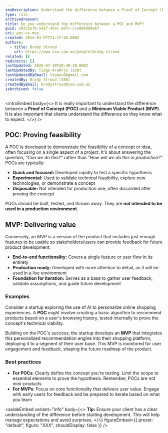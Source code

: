 ```yaml
---
seoDescription: Understand the difference between a Proof of Concept (POC) and a Minimum Viable Product (MVP), crucial for successful product development.
type: rule
archivedreason:
title: Do you understand the difference between a POC and MVP?
guid: 29332e78-541f-45ac-a07c-cca909d89e67
uri: poc-vs-mvp
created: 2024-03-07T21:27:48.000Z
authors:
  - title: Brady Stroud
    url: https://www.ssw.com.au/people/brady-stroud
related: []
redirects: []
lastUpdated: 2025-07-10T20:48:30.000Z
lastUpdatedBy: Tiago AraÃºjo [SSW]
lastUpdatedByEmail: tiagov8@gmail.com
createdBy: Brady Stroud [SSW]
createdByEmail: bradystroud@ssw.com.au
isArchived: false
---
```


<introEmbed
  body={<>
It is really important to understand the difference between a **Proof of Concept (POC)** and a **Minimum Viable Product (MVP)**. It is also important that clients understand the difference so they know what to expect.
  </>}
/>
## POC: Proving feasibility

A POC is developed to demonstrate the feasibility of a concept or idea, often focusing on a single aspect of a project. It's about answering the question, _"Can we do this?"_ rather than _"How will we do this in production?"_ POCs are typically:

* **Quick and focused:** Developed rapidly to test a specific hypothesis
* **Experimental:** Used to validate technical feasibility, explore new technologies, or demonstrate a concept
* **Disposable:** Not intended for production use; often discarded after proving the concept

POCs should be built, tested, and thrown away. They are **not intended to be used in a production environment**.

## MVP: Delivering value

Conversely, an MVP is a version of the product that includes just enough features to be usable so stakeholders/users can provide feedback for future product development.

* **End-to-end functionality:** Covers a single feature or user flow in its entirety
* **Production ready:** Developed with more attention to detail, as it will be used in a live environment
* **Foundation for iteration:** Serves as a base to gather user feedback, validate assumptions, and guide future development

### Examples

Consider a startup exploring the use of AI to personalize online shopping experiences. A **POC** might involve creating a basic algorithm to recommend products based on a user's browsing history, tested internally to prove the concept's technical viability.

Building on the POC's success, the startup develops an **MVP** that integrates this personalized recommendation engine into their shopping platform, deploying it to a segment of their user base. This MVP is monitored for user engagement and feedback, shaping the future roadmap of the product.

### Best practices

* **For POCs**: Clearly define the concept you're testing. Limit the scope to essential elements to prove the hypothesis. Remember, POCs are not mini-products
* **For MVPs**: Focus on core functionality that delivers user value. Engage with early users for feedback and be prepared to iterate based on what you learn

<asideEmbed
  variant="info"
  body={<>
    **Tip:** Ensure your client has a clear understanding of the difference before starting development. This will help manage expectations and avoid surprises.
  </>}
  figureEmbed={{
    preset: "default",
    figure: "XXX",
    shouldDisplay: false
  }}
/>
